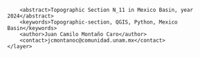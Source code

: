 <?xml version="1.0" encoding="UTF-8"?>
<qgis>
    <layer>
        <title>N_11</title>
        <abstract>Topographic Section N_11 in Mexico Basin, year 2024</abstract>
        <keywords>Topographic-section, QGIS, Python, Mexico Basin</keywords>
        <author>Juan Camilo Montaño Caro</author>
        <contact>jcmontanoc@comunidad.unam.mx</contact>
    </layer>
</qgis>
